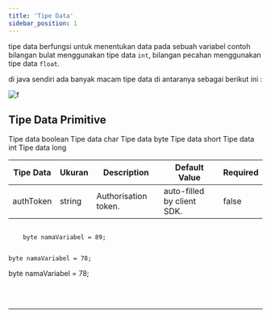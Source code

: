 ```yaml
---
title: 'Tipe Data'
sidebar_position: 1
---
```


tipe data berfungsi untuk menentukan data pada sebuah variabel contoh bilangan bulat menggunakan tipe data `int`, bilangan pecahan menggunakan tipe data `float`.

di java sendiri ada banyak macam tipe data di antaranya sebagai berikut ini :

![f](/img/materi/tipedata-java.png)

## Tipe Data Primitive


<Tabs>
  <TabItem value="boolean" label="boolean" default>
    Tipe data boolean
  </TabItem>
  <TabItem value="char" label="char">
    Tipe data char
  </TabItem>
  <TabItem value="byte" label="byte">
    Tipe data byte
  </TabItem>
  <TabItem value="short" label="short">
    Tipe data short
  </TabItem>
  <TabItem value="int" label="int">
    Tipe data int
  </TabItem>
  <TabItem value="long" label="long">
    Tipe data long
  </TabItem>
</Tabs>

| **Tipe Data** | **Ukuran** | **Description**      | **Default Value**          | **Required** |
| ------------- | ---------- | -------------------- | -------------------------- | ------------ |
| authToken     | string     | Authorisation token. | auto-filled by client SDK. | false        |

<Tabs>
  <TabItem value="one" label="one" default>
  <code>
    byte namaVariabel = 89;
  </code>
  
    byte namaVariabel = 78;
  </TabItem>
  <TabItem value="two" label="two" default>
    byte namaVariabel = 78;
  </TabItem>
</Tabs>



<br /><br /><hr />
<comentar />